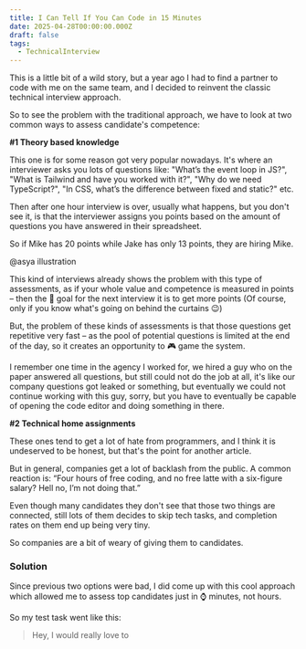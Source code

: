 ```yaml
---
title: I Can Tell If You Can Code in 15 Minutes
date: 2025-04-28T00:00:00.000Z
draft: false
tags:
  - TechnicalInterview
---
```


This is a little bit of a wild story, but a year ago I had to find a partner to code with me on the same team, and I decided to reinvent the classic technical interview approach.

So to see the problem with the traditional approach, we have to look at two common ways to assess candidate's competence:

**#1 Theory based knowledge**

This one is for some reason got very popular nowadays. It's where an interviewer asks you lots of questions like: "What’s the event loop in JS?", "What is Tailwind and have you worked with it?", "Why do we need TypeScript?", "In CSS, what’s the difference between fixed and static?" etc.

Then after one hour interview is over, usually what happens, but you don't see it, is that the interviewer assigns you points based on the amount of questions you have answered in their spreadsheet.

So if Mike has 20 points while Jake has only 13 points, they are hiring Mike.

@asya illustration

This kind of interviews already shows the problem with this type of assessments, as if your whole value and competence is measured in points – then the 🎯 goal for the next interview it is to get more points (Of course, only if you know what's going on behind the curtains 😉)

But, the problem of these kinds of assessments is that those questions get repetitive very fast – as the pool of potential questions is limited at the end of the day, so it creates an opportunity to 🎮 game the system.

I remember one time in the agency I worked for, we hired a guy who on the paper answered all questions, but still could not do the job at all, it's like our company questions got leaked or something, but eventually we could not continue working with this guy, sorry, but you have to eventually be capable of opening the code editor and doing something in there.

**#2 Technical home assignments**

These ones tend to get a lot of hate from programmers, and I think it is undeserved to be honest, but that's the point for another article.

But in general, companies get a lot of backlash from the public. A common reaction is: “Four hours of free coding, and no free latte with a six-figure salary? Hell no, I’m not doing that.”

Even though many candidates they don't see that those two things are connected, still lots of them decides to skip tech tasks, and completion rates on them end up being very  tiny.

So companies are a bit of weary of giving them to candidates.

### Solution

Since previous two options were bad, I did come up with this cool approach which allowed me to assess top candidates just in ⌚️ minutes, not hours.

So my test task went like this:

> Hey, I would really love to 
